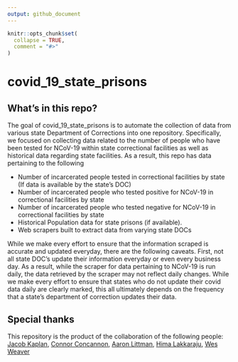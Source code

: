```yaml
---
output: github_document
---
```


<!-- README.md is generated from README.Rmd. Please edit that file -->

```r
knitr::opts_chunk$set(
  collapse = TRUE,
  comment = "#>"
)
```

# covid_19_state_prisons
<!-- badges: start -->
<!-- badges: end -->
## What's in this repo?
The goal of covid_19_state_prisons is to automate the collection of data from various state Department of Corrections into one repository. Specifically, we focused on collecting data related to the number of people who have been tested for NCoV-19 within state correctional facilities as well as historical data regarding state facilities. As a result, this repo has data pertaining to the following

- Number of incarcerated people tested in correctional facilities by state (If data is available by the state's  DOC)
- Number of incarcerated people who tested positive for NCoV-19 in correctional facilities by state 
- Number of incarcerated people who tested negative for NCoV-19 in correctional facilities by state
- Historical Population data for state prisons (if available).
- Web scrapers built to extract data from varying state DOCs

While we make every effort to ensure that the information scraped is accurate and updated everyday, there are the following caveats. First, not all state DOC's update their information everyday or even every business day. As a result, while the scraper for data pertaining to NCoV-19 is run daily, the data retrieved by the scraper may not reflect daily changes. While we make every effort to ensure that states who do not update their covid data daily are clearly marked, this all ultimately depends on the frequency that a state's department of correction updates their data.


## Special thanks
This repository is the product of the collaboration of the following people: [Jacob Kaplan](https://github.com/jacobkap), [Connor Concannon](https://github.com/concannon), [Aaron Littman](https://github.com/amlittman), [Hima Lakkaraju](https://github.com/lvhimabindu), [Wes Weaver](https://github.com/wesweaver)

